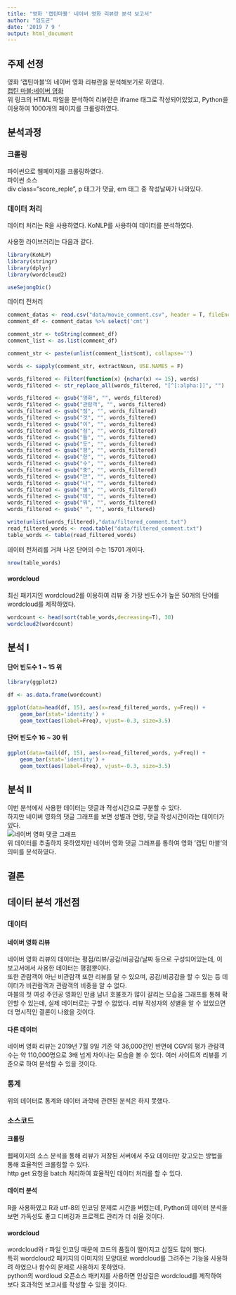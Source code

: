 ```yaml
---
title: "영화 '캡틴마블' 네이버 영화 리뷰란 분석 보고서"
author: "임도균"
date: '2019 7 9 '
output: html_document
---
```


## 주제 선정
영화 '캡틴마블'의 네이버 영화 리뷰란을 분석해보기로 하였다. <br/>
[캡틴 마블:네이버 영화](https://movie.naver.com/movie/bi/mi/basic.nhn?code=132623#tab) <br/>
위 링크의 HTML 파일을 분석하여 리뷰란은 iframe 태그로 작성되어있었고, Python을 이용하여 1000개의 페이지를 크롤링하였다.

## 분석과정

### 크롤링
파이썬으로 웹페이지를 크롤링하였다. <br/>
파이썬 소스[](https://github.com/imgeum/python-crawling/blob/master/naver-movie-comment/main.py) <br/>
div class="score_reple", p 태그가 댓글, em 태그 중 작성날짜가 나와있다.

### 데이터 처리
데이터 처리는 R을 사용하였다. KoNLP를 사용하여 데이터를 분석하였다. <br/>
<br/>
사용한 라이브러리는 다음과 같다.
```r
library(KoNLP)
library(stringr)
library(dplyr)
library(wordcloud2)

useSejongDic()
```

데이터 전처리
```r
comment_datas <- read.csv("data/movie_comment.csv", header = T, fileEncoding="UTF-8")
comment_df <- comment_datas %>% select('cmt')

comment_str <- toString(comment_df)
comment_list <- as.list(comment_df)

comment_str <- paste(unlist(comment_list$cmt), collapse='')

words <- sapply(comment_str, extractNoun, USE.NAMES = F)

words_filtered <- Filter(function(x) {nchar(x) <= 15}, words)
words_filtered <- str_replace_all(words_filtered, "[^[:alpha:]]", "")  # 한글, 영어외는 삭제

words_filtered <- gsub("영화", "", words_filtered)
words_filtered <- gsub("관람객", "", words_filtered)
words_filtered <- gsub("점", "", words_filtered)
words_filtered <- gsub("것", "", words_filtered)
words_filtered <- gsub("이", "", words_filtered)
words_filtered <- gsub("점", "", words_filtered)
words_filtered <- gsub("들", "", words_filtered)
words_filtered <- gsub("듯", "", words_filtered)
words_filtered <- gsub("평", "", words_filtered)
words_filtered <- gsub("한", "", words_filtered)
words_filtered <- gsub("수", "", words_filtered)
words_filtered <- gsub("중", "", words_filtered)
words_filtered <- gsub("만", "", words_filtered)
words_filtered <- gsub("나", "", words_filtered)
words_filtered <- gsub("별", "", words_filtered) 
words_filtered <- gsub("데", "", words_filtered) 
words_filtered <- gsub("뭐", "", words_filtered) 
words_filtered <- gsub(" ", "", words_filtered) 

write(unlist(words_filtered),"data/filtered_comment.txt") 
read_filtered_words <- read.table("data/filtered_comment.txt")
table_words <- table(read_filtered_words)
```

데이터 전처리를 거쳐 나온 단어의 수는 15701 개이다.
```r
nrow(table_words)
```

#### wordcloud
최신 패키지인 wordcloud2를 이용하여 리뷰 중 가장 빈도수가 높은 50개의 단어를 wordcloud를 제작하였다.
```r
wordcount <- head(sort(table_words,decreasing=T), 30)
wordcloud2(wordcount)
```

## 분석 I

#### 단어 빈도수 1 ~ 15 위
```r
library(ggplot2)

df <- as.data.frame(wordcount)

ggplot(data=head(df, 15), aes(x=read_filtered_words, y=Freq)) + 
    geom_bar(stat='identity') + 
    geom_text(aes(label=Freq), vjust=-0.3, size=3.5)
```

#### 단어 빈도수 16 ~ 30 위
```r
ggplot(data=tail(df, 15), aes(x=read_filtered_words, y=Freq)) + 
    geom_bar(stat='identity') + 
    geom_text(aes(label=Freq), vjust=-0.3, size=3.5)
```

## 분석 II
이번 분석에서 사용한 데이터는 댓글과 작성시간으로 구분할 수 있다. <br/>
하지만 네이버 영화의 댓글 그래프를 보면 성별과 연령, 댓글 작성시간이라는 데이터가 있다. <br/>
![네이버 영화 댓글 그래프](./img/naver_reple_graph.png) <br/>
위 데이터를 추출하지 못하였지만 네이버 영화 댓글 그래프를 통하여 영화 '캡틴 마블'의 의미를 분석하였다. <br/>



## 결론

## 데이터 분석 개선점

### 데이터

#### 네이버 영화 리뷰
네이버 영화 리뷰의 데이터는 평점/리뷰/공감/비공감/날짜 등으로 구성되어있는데, 이 보고서에서 사용한 데이터는 평점뿐이다. <br/>
또한 관람객이 아닌 비관람객 또한 리뷰를 달 수 있으며, 공감/비공감을 할 수 있는 등 데이터가 비관람객과 관람객의 비중을 알 수 없다. <br/>
마블의 첫 여성 주인공 영화인 만큼 남녀 호불호가 많이 갈리는 모습을 그래프를 통해 확인할 수 있는데, 실제 데이터로는 구할 수 없었다.
리뷰 작성자의 성별을 알 수 있었으면 더 명시적인 결론이 나왔을 것이다.

#### 다른 데이터
네이버 영화 리뷰는 2019년 7월 9일 기준 약 36,000건인 반면에 CGV의 평가 관람객 수는 약 110,000명으로 3배 넘게 차이나는 모습을 볼 수 있다.
여러 사이트의 리뷰를 기준으로 하여 분석할 수 있을 것이다.

### 통계
위의 데이터로 통계와 데이터 과학에 관련된 분석은 하지 못했다.

### 소스코드

#### 크롤링
웹페이지의 소스 분석을 통해 리뷰가 저장된 서버에서 주요 데이터만 갖고오는 방법을 통해 효율적인 크롤링할 수 있다. <br/>
http get 요청을 batch 처리하여 효율적인 데이터 처리를 할 수 있다.

#### 데이터 분석
R을 사용하였고 R과 utf-8의 인코딩 문제로 시간을 버렸는데, Python의 데이터 분석을 보면 가독성도 좋고 디버깅과 프로젝트 관리가 더 쉬울 것이다.

#### wordcloud
wordcloud와 r 파일 인코딩 때문에 코드의 품질이 떨어지고 삽질도 많이 했다. <br/>
특히 wordcloud2 패키지의 이미지의 모양대로 wordcloud를 그려주는 기능을 사용하려 하였으나 함수의 문제로 사용하지 못하였다. <br/>
python의 wordloud 오픈소스 패키지를 사용하면 인상깊은 wordcloud를 제작하여 보다 효과적인 보고서를 작성할 수 있을 것이다.
